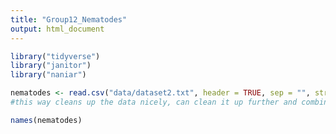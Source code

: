 ```yaml
---
title: "Group12_Nematodes"
output: html_document
---
```


```r
library("tidyverse")
library("janitor")
library("naniar")
```

```r
nematodes <- read.csv("data/dataset2.txt", header = TRUE, sep = "", stringsAsFactors = FALSE, fill = TRUE)
#this way cleans up the data nicely, can clean it up further and combine more data
```

```r
names(nematodes)
```


